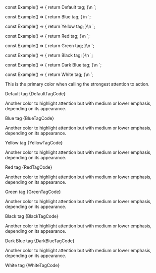 
const Example() => {
	return <Tag>Default tag</Tag>;
}\n
`;

const Example() => {
	return <Tag color="blue">Blue tag</Tag>;
}\n
`;

const Example() => {
	return <Tag color="yellow">Yellow tag</Tag>;
}\n
`;

const Example() => {
	return <Tag color="red">Red tag</Tag>;
}\n
`;

const Example() => {
	return <Tag color="green">Green tag</Tag>;
}\n
`;

const Example() => {
	return <Tag color="black">Black tag</Tag>;
}\n
`;

const Example() => {
	return <Tag color="dark-blue">Dark Blue tag</Tag>;
}\n
`;

const Example() => {
	return <Tag color="white">White tag</Tag>;
}\n
`;

<Section
	title="Default"
	contained={true}
	border={true}
	style={{ paddingRight: 0, paddingLeft: 0 }}
>
	<p>
		This is the primary color when calling the strongest attention to
		action.
	</p>
	<Preview wrapper={true}>
		<Tag>Default tag</Tag>
	</Preview>
	<Snippet language="js">{DefaultTagCode}</Snippet>
</Section>

<Section
	title="Blue"
	contained={true}
	border={true}
	style={{ paddingRight: 0, paddingLeft: 0 }}
>
	<p>
		Another color to highlight attention but with medium or lower emphasis,
		depending on its appearance.
	</p>
	<Preview wrapper={true}>
		<Tag color="blue">Blue tag</Tag>
	</Preview>
	<Snippet language="js">{BlueTagCode}</Snippet>
</Section>

<Section
	title="Yellow"
	contained={true}
	border={true}
	style={{ paddingRight: 0, paddingLeft: 0 }}
>
	<p>
		Another color to highlight attention but with medium or lower emphasis,
		depending on its appearance.
	</p>
	<Preview wrapper={true}>
		<Tag color="yellow">Yellow tag</Tag>
	</Preview>
	<Snippet language="js">{YellowTagCode}</Snippet>
</Section>

<Section
	title="Red"
	contained={true}
	border={true}
	style={{ paddingRight: 0, paddingLeft: 0 }}
>
	<p>
		Another color to highlight attention but with medium or lower emphasis,
		depending on its appearance.
	</p>
	<Preview wrapper={true}>
		<Tag color="red">Red tag</Tag>
	</Preview>
	<Snippet language="js">{RedTagCode}</Snippet>
</Section>

<Section
	title="Green"
	contained={true}
	border={true}
	style={{ paddingRight: 0, paddingLeft: 0 }}
>
	<p>
		Another color to highlight attention but with medium or lower emphasis,
		depending on its appearance.
	</p>
	<Preview wrapper={true}>
		<Tag color="green">Green tag</Tag>
	</Preview>
	<Snippet language="js">{GreenTagCode}</Snippet>
</Section>

<Section
	title="Black"
	contained={true}
	border={true}
	style={{ paddingRight: 0, paddingLeft: 0 }}
>
	<p>
		Another color to highlight attention but with medium or lower emphasis,
		depending on its appearance.
	</p>
	<Preview wrapper={true}>
		<Tag color="black">Black tag</Tag>
	</Preview>
	<Snippet language="js">{BlackTagCode}</Snippet>
</Section>

<Section
	title="Dark Blue"
	contained={true}
	border={true}
	style={{ paddingRight: 0, paddingLeft: 0 }}
>
	<p>
		Another color to highlight attention but with medium or lower emphasis,
		depending on its appearance.
	</p>
	<Preview wrapper={true}>
		<Tag color="dark-blue">Dark Blue tag</Tag>
	</Preview>
	<Snippet language="js">{DarkBlueTagCode}</Snippet>
</Section>

<Section
	title="White"
	contained={true}
	border={true}
	style={{ paddingRight: 0, paddingLeft: 0 }}
>
	<p>
		Another color to highlight attention but with medium or lower emphasis,
		depending on its appearance.
	</p>
	<Preview wrapper={true}>
		<Tag color="white">White tag</Tag>
	</Preview>
	<Snippet language="js">{WhiteTagCode}</Snippet>
</Section>
